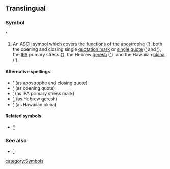 ==Translingual==
===Symbol===
''' ' '''

#An [[ASCII]] symbol which covers the functions of the [[apostrophe]] ([[’]]), both the opening and closing single [[quotation mark]] or [[single]] [[quote]] ([[‘]] and [[’]]), the [[IPA]] primary stress ([[ˈ]]), the Hebrew [[geresh]] ([[׳]]), and the Hawaiian [[okina]] ([[ʻ]]).

====Alternative spellings====
*[[’]] (as apostrophe and closing quote)
*[[‘]] (as opening quote)
*[[ˈ]] (as IPA primary stress mark)
*[[׳]] (as Hebrew geresh)
*[[ʻ]] (as Hawaiian okina)

====Related symbols====
*[["]]

===See also===
*[[`]]

[[category:Symbols]]